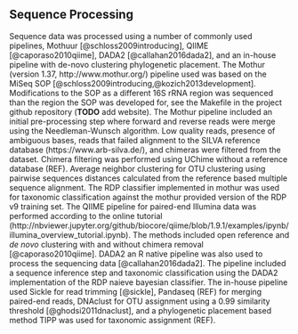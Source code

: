 ## Sequence Processing
Sequence data was processed using a number of commonly used pipelines, Mothuur [@schloss2009introducing], QIIME [@caporaso2010qiime], DADA2 [@callahan2016dada2], and an in-house pipeline with de-novo clustering phylogenetic placement.
The Mothur (version 1.37, http://www.mothur.org/) pipeline used was based on the MiSeq SOP [@schloss2009introducing,@kozich2013development]. 
Modifications to the SOP as a different 16S rRNA region was sequenced than the region the SOP was developed for, see the Makefile in the project github repository (__TODO__ add website). 
The Mothur pipeline included an initial pre-processing step where forward and reverse reads were merge using the Needleman-Wunsch algorithm. 
Low quality reads, presence of ambiguous bases, reads that failed alignment to the SILVA reference database (https://www.arb-silva.de/), and chimeras were filtered from the dataset. 
Chimera filtering was performed using UChime without a reference database (REF). 
Average neighbor clustering for OTU clustering using pairwise sequences distances calculated from the reference based multiple sequence alignment. 
The RDP classifier implemented in mothur was used for taxonomic classification against the mothur provided version of the RDP v9 training set. 
The QIIME pipeline for paired-end Illumina data was performed according to the online tutorial (http://nbviewer.jupyter.org/github/biocore/qiime/blob/1.9.1/examples/ipynb/illumina_overview_tutorial.ipynb). The methods included open reference and _de novo_ clustering with and without chimera removal [@caporaso2010qiime]. 
DADA2 an R native pipeline was also used to process the sequencing data [@callahan2016dada2]. 
The pipeline included a sequence inference step and taxonomic classification using the DADA2 implementation of the RDP naieve bayesian classifier. 
The in-house pipeline used Sickle for read trimming [@sickle], Pandaseq (REF) for merging paired-end reads, DNAclust for OTU assignment using a 0.99 similarity threshold [@ghodsi2011dnaclust], and a phylogenetic placement based method TIPP was used for taxonomic assignment (REF).  


